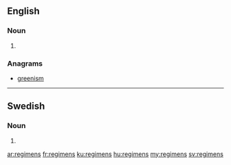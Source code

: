 ==English==

===Noun===
{{head|en|noun plural form}}

# {{plural of|regimen|lang=en}}

===Anagrams===
* [[greenism#English|greenism]]

----

==Swedish==

===Noun===
{{head|sv|noun form}}

# {{sv-noun-form-def-gen|regim}}

[[ar:regimens]]
[[fr:regimens]]
[[ku:regimens]]
[[hu:regimens]]
[[my:regimens]]
[[sv:regimens]]